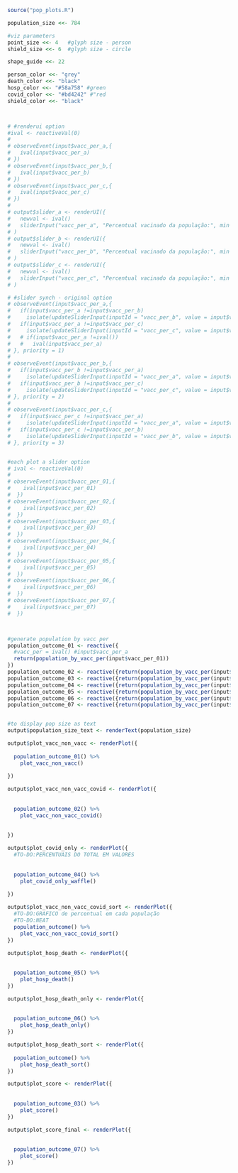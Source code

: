 
```r
source("pop_plots.R")

population_size <<- 784

#viz parameters
point_size <<- 4   #glyph size - person
shield_size <<- 6  #glyph size - circle

shape_guide <<- 22

person_color <<- "grey"
death_color <<- "black"
hosp_color <<- "#58a758" #green
covid_color <<- "#bd4242" #"red
shield_color <<- "black"



# #renderui option
#ival <- reactiveVal(0)
#
# observeEvent(input$vacc_per_a,{
#   ival(input$vacc_per_a)
# })
# observeEvent(input$vacc_per_b,{
#   ival(input$vacc_per_b)
# })
# observeEvent(input$vacc_per_c,{
#   ival(input$vacc_per_c)
# })
# 
# output$slider_a <- renderUI({
#   newval <- ival()
#   sliderInput("vacc_per_a", "Percentual vacinado da população:", min = 0, max = 100, value = newval)}
# )
# output$slider_b <- renderUI({
#   newval <- ival()
#   sliderInput("vacc_per_b", "Percentual vacinado da população:", min = 0, max = 100, value = newval)}
# )
# output$slider_c <- renderUI({
#   newval <- ival()
#   sliderInput("vacc_per_c", "Percentual vacinado da população:", min = 0, max = 100, value = newval)}
# )

# #slider synch - original option
# observeEvent(input$vacc_per_a,{
#   if(input$vacc_per_a !=input$vacc_per_b)
#     isolate(updateSliderInput(inputId = "vacc_per_b", value = input$vacc_per_a))
#   if(input$vacc_per_a !=input$vacc_per_c)
#     isolate(updateSliderInput(inputId = "vacc_per_c", value = input$vacc_per_a))
#   # if(input$vacc_per_a !=ival())
#   #   ival(input$vacc_per_a)
# }, priority = 1)
# 
# observeEvent(input$vacc_per_b,{
#   if(input$vacc_per_b !=input$vacc_per_a)
#     isolate(updateSliderInput(inputId = "vacc_per_a", value = input$vacc_per_b))
#   if(input$vacc_per_b !=input$vacc_per_c)
#     isolate(updateSliderInput(inputId = "vacc_per_c", value = input$vacc_per_b))
# }, priority = 2)
# 
# observeEvent(input$vacc_per_c,{
#   if(input$vacc_per_c !=input$vacc_per_a)
#     isolate(updateSliderInput(inputId = "vacc_per_a", value = input$vacc_per_c))
#   if(input$vacc_per_c !=input$vacc_per_b)
#     isolate(updateSliderInput(inputId = "vacc_per_b", value = input$vacc_per_c))
# }, priority = 3)


#each plot a slider option
# ival <- reactiveVal(0)
# 
# observeEvent(input$vacc_per_01,{
#    ival(input$vacc_per_01)
#  })
# observeEvent(input$vacc_per_02,{
#    ival(input$vacc_per_02)
#  })
# observeEvent(input$vacc_per_03,{
#    ival(input$vacc_per_03)
#  })
# observeEvent(input$vacc_per_04,{
#    ival(input$vacc_per_04)
#  })
# observeEvent(input$vacc_per_05,{
#    ival(input$vacc_per_05)
#  })
# observeEvent(input$vacc_per_06,{
#    ival(input$vacc_per_06)
#  })
# observeEvent(input$vacc_per_07,{
#    ival(input$vacc_per_07)
#  })



#generate population by vacc per
population_outcome_01 <- reactive({
  #vacc_per = ival() #input$vacc_per_a
  return(population_by_vacc_per(input$vacc_per_01))
})
population_outcome_02 <- reactive({return(population_by_vacc_per(input$vacc_per_02))})
population_outcome_03 <- reactive({return(population_by_vacc_per(input$vacc_per_03))})
population_outcome_04 <- reactive({return(population_by_vacc_per(input$vacc_per_04))})
population_outcome_05 <- reactive({return(population_by_vacc_per(input$vacc_per_05))})
population_outcome_06 <- reactive({return(population_by_vacc_per(input$vacc_per_06))})
population_outcome_07 <- reactive({return(population_by_vacc_per(input$vacc_per_07))})


#to display pop size as text
output$population_size_text <- renderText(population_size)

```

<!-- #PLOT VACC X N VACC -->
```r
output$plot_vacc_non_vacc <- renderPlot({
  
  population_outcome_01() %>% 
    plot_vacc_non_vacc()
  
})
```

<!-- #PLOT VACC X N VACC X COVID -->
```r
output$plot_vacc_non_vacc_covid <- renderPlot({
  
  
  population_outcome_02() %>% 
    plot_vacc_non_vacc_covid()
  
  
})
```

<!-- #PLOT COVID BAR -->
```r
output$plot_covid_only <- renderPlot({
  #TO-DO:PERCENTUAIS DO TOTAL EM VALORES
  
  
  population_outcome_04() %>%
    plot_covid_only_waffle()
  
})
```

<!-- #PLOT PERC NA POP  -->
```r
output$plot_vacc_non_vacc_covid_sort <- renderPlot({
  #TO-DO:GRAFICO de percentual em cada população
  #TO-DO:NEAT
  population_outcome() %>%
    plot_vacc_non_vacc_covid_sort()
})
```


<!-- #PLOT HOSP DEATH  -->
```r
output$plot_hosp_death <- renderPlot({
  
  
  population_outcome_05() %>%
    plot_hosp_death()
})
```

<!-- #PLOT HOSP DEATH ONLY  -->
```r
output$plot_hosp_death_only <- renderPlot({
  
  
  population_outcome_06() %>%
    plot_hosp_death_only()
})
```

<!-- #PLOT HOSP DEATH ONLY  -->
```r
output$plot_hosp_death_sort <- renderPlot({
  
  population_outcome() %>%
    plot_hosp_death_sort()
})
```
<!-- #SCORE PLOT  -->
```r
output$plot_score <- renderPlot({
  
  
  population_outcome_03() %>%
    plot_score()
})
```
<!-- #SCORE PLOT  -->
```r
output$plot_score_final <- renderPlot({
  
  
  population_outcome_07() %>%
    plot_score()
})
```
